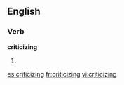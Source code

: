 ==English==

===Verb===
'''criticizing'''

# {{present participle of|[[criticize]]}}

[[es:criticizing]]
[[fr:criticizing]]
[[vi:criticizing]]